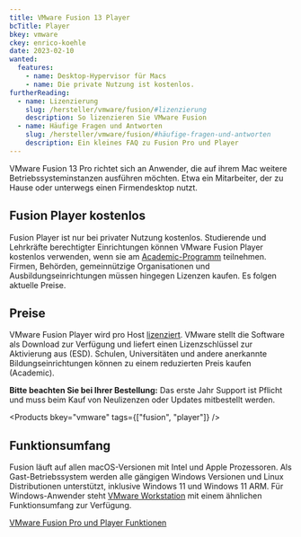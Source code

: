 ```yaml
---
title: VMware Fusion 13 Player
bcTitle: Player
bkey: vmware
ckey: enrico-koehle
date: 2023-02-10
wanted:
  features:
    - name: Desktop-Hypervisor für Macs
    - name: Die private Nutzung ist kostenlos.
furtherReading:
  - name: Lizenzierung
    slug: /hersteller/vmware/fusion/#lizenzierung
    description: So lizenzieren Sie VMware Fusion
  - name: Häufige Fragen und Antworten
    slug: /hersteller/vmware/fusion/#häufige-fragen-und-antworten
    description: Ein kleines FAQ zu Fusion Pro und Player
---
```


<Intro>

VMware Fusion 13 Pro richtet sich an Anwender, die auf ihrem Mac weitere Betriebssysteminstanzen ausführen möchten. Etwa ein Mitarbeiter, der zu Hause oder unterwegs einen Firmendesktop nutzt.

</Intro>

<TOC />



## Fusion Player kostenlos

Fusion Player ist nur bei privater Nutzung kostenlos. Studierende und Lehrkräfte berechtigter Einrichtungen können VMware Fusion Player kostenlos verwenden, wenn sie am [Academic-Programm](https://www.vmware.com/company/labs-academic-software/academic-licensing-overview.html) teilnehmen. Firmen, Behörden, gemeinnützige Organisationen und Ausbildungseinrichtungen müssen hingegen Lizenzen kaufen. Es folgen aktuelle Preise.

## Preise

VMware Fusion Player wird pro Host [lizenziert](/hersteller/vmware/fusion/#lizenzierung). VMware stellt die Software als Download zur Verfügung und liefert einen Lizenzschlüssel zur Aktivierung aus (ESD). Schulen, Universitäten und andere anerkannte Bildungseinrichtungen können zu einem reduzierten Preis kaufen (Academic).

<Info>

**Bitte beachten Sie bei Ihrer Bestellung:** Das erste Jahr Support ist Pflicht und muss beim Kauf von Neulizenzen oder Updates mitbestellt werden.

</Info>

<Products bkey="vmware" tags={["fusion", "player"]} />

## Funktionsumfang

Fusion läuft auf allen macOS-Versionen mit Intel und Apple Prozessoren. Als Gast-Betriebssystem werden alle gängigen Windows Versionen und Linux Distributionen unterstützt, inklusive Windows 11 und Windows 11 ARM. Für Windows-Anwender steht [VMware Workstation](/hersteller/vmware/workstation/) mit einem ähnlichen Funktionsumfang zur Verfügung.

<ArrowItem>

[VMware Fusion Pro und Player Funktionen](/hersteller/vmware/fusion/#funktionen)

</ArrowItem>
